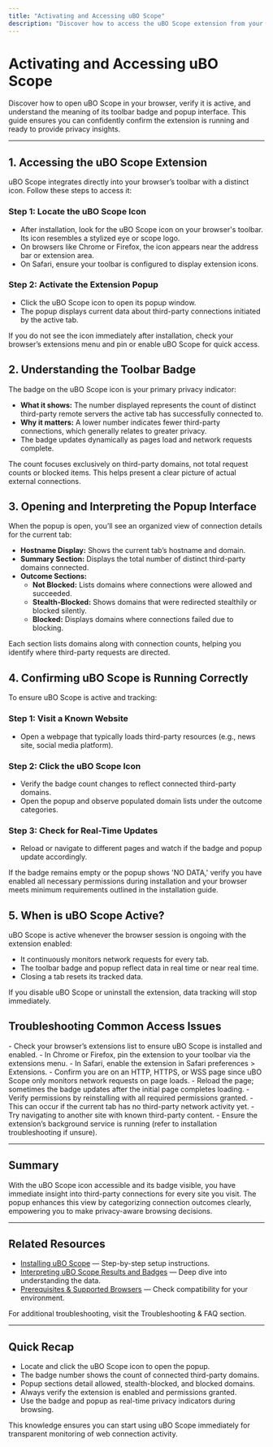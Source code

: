 ```yaml
---
title: "Activating and Accessing uBO Scope"
description: "Discover how to access the uBO Scope extension from your browser and verify it’s running. Learn what the toolbar badge means and when the extension is active."
---
```


# Activating and Accessing uBO Scope

Discover how to open uBO Scope in your browser, verify it is active, and understand the meaning of its toolbar badge and popup interface. This guide ensures you can confidently confirm the extension is running and ready to provide privacy insights.

---

## 1. Accessing the uBO Scope Extension

uBO Scope integrates directly into your browser’s toolbar with a distinct icon. Follow these steps to access it:

### Step 1: Locate the uBO Scope Icon

- After installation, look for the uBO Scope icon on your browser's toolbar. Its icon resembles a stylized eye or scope logo.
- On browsers like Chrome or Firefox, the icon appears near the address bar or extension area.
- On Safari, ensure your toolbar is configured to display extension icons.

### Step 2: Activate the Extension Popup

- Click the uBO Scope icon to open its popup window.
- The popup displays current data about third-party connections initiated by the active tab.

<Tip>
If you do not see the icon immediately after installation, check your browser’s extensions menu and pin or enable uBO Scope for quick access.
</Tip>

## 2. Understanding the Toolbar Badge

The badge on the uBO Scope icon is your primary privacy indicator:

- **What it shows:** The number displayed represents the count of distinct third-party remote servers the active tab has successfully connected to.
- **Why it matters:** A lower number indicates fewer third-party connections, which generally relates to greater privacy.
- The badge updates dynamically as pages load and network requests complete.

<Info>
The count focuses exclusively on third-party domains, not total request counts or blocked items. This helps present a clear picture of actual external connections.
</Info>

## 3. Opening and Interpreting the Popup Interface

When the popup is open, you’ll see an organized view of connection details for the current tab:

- **Hostname Display:** Shows the current tab’s hostname and domain.
- **Summary Section:** Displays the total number of distinct third-party domains connected.
- **Outcome Sections:**
  - **Not Blocked:** Lists domains where connections were allowed and succeeded.
  - **Stealth-Blocked:** Shows domains that were redirected stealthily or blocked silently.
  - **Blocked:** Displays domains where connections failed due to blocking.

Each section lists domains along with connection counts, helping you identify where third-party requests are directed.

## 4. Confirming uBO Scope is Running Correctly

To ensure uBO Scope is active and tracking:

### Step 1: Visit a Known Website

- Open a webpage that typically loads third-party resources (e.g., news site, social media platform).

### Step 2: Click the uBO Scope Icon

- Verify the badge count changes to reflect connected third-party domains.
- Open the popup and observe populated domain lists under the outcome categories.

### Step 3: Check for Real-Time Updates

- Reload or navigate to different pages and watch if the badge and popup update accordingly.

<Tip>
If the badge remains empty or the popup shows 'NO DATA,' verify you have enabled all necessary permissions during installation and your browser meets minimum requirements outlined in the installation guide.
</Tip>

## 5. When is uBO Scope Active?

uBO Scope is active whenever the browser session is ongoing with the extension enabled:

- It continuously monitors network requests for every tab.
- The toolbar badge and popup reflect data in real time or near real time.
- Closing a tab resets its tracked data.

<Note>
If you disable uBO Scope or uninstall the extension, data tracking will stop immediately.
</Note>

## Troubleshooting Common Access Issues

<AccordionGroup title="Troubleshooting Access and Activation">
<Accordion title="The uBO Scope Icon is Missing">
- Check your browser’s extensions list to ensure uBO Scope is installed and enabled.
- In Chrome or Firefox, pin the extension to your toolbar via the extensions menu.
- In Safari, enable the extension in Safari preferences > Extensions.
</Accordion>
<Accordion title="Badge Number Does Not Appear or Update">
- Confirm you are on an HTTP, HTTPS, or WSS page since uBO Scope only monitors network requests on page loads.
- Reload the page; sometimes the badge updates after the initial page completes loading.
- Verify permissions by reinstalling with all required permissions granted.
</Accordion>
<Accordion title="Popup Shows ‘NO DATA’">
- This can occur if the current tab has no third-party network activity yet.
- Try navigating to another site with known third-party content.
- Ensure the extension’s background service is running (refer to installation troubleshooting if unsure).
</Accordion>
</AccordionGroup>

---

## Summary

With the uBO Scope icon accessible and its badge visible, you have immediate insight into third-party connections for every site you visit. The popup enhances this view by categorizing connection outcomes clearly, empowering you to make privacy-aware browsing decisions.

---

## Related Resources

- [Installing uBO Scope](https://docs.example.com/getting-started/installation-basics/installing-ubo-scope) — Step-by-step setup instructions.
- [Interpreting uBO Scope Results and Badges](https://docs.example.com/guides/core-workflows/interpreting-results) — Deep dive into understanding the data.
- [Prerequisites & Supported Browsers](https://docs.example.com/getting-started/installation-basics/system-requirements) — Check compatibility for your environment.

For additional troubleshooting, visit the Troubleshooting & FAQ section.

---

## Quick Recap

- Locate and click the uBO Scope icon to open the popup.
- The badge number shows the count of connected third-party domains.
- Popup sections detail allowed, stealth-blocked, and blocked domains.
- Always verify the extension is enabled and permissions granted.
- Use the badge and popup as real-time privacy indicators during browsing.

This knowledge ensures you can start using uBO Scope immediately for transparent monitoring of web connection activity.